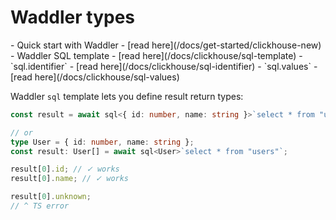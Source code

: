 
# Waddler types

<Prerequisites>
- Quick start with Waddler - [read here](/docs/get-started/clickhouse-new)
- Waddler SQL template - [read here](/docs/clickhouse/sql-template)
- `sql.identifier` - [read here](/docs/clickhouse/sql-identifier)
- `sql.values` - [read here](/docs/clickhouse/sql-values)
</Prerequisites>

<br/>

Waddler `sql` template lets you define result return types:

```ts
const result = await sql<{ id: number, name: string }>`select * from "users"`;

// or
type User = { id: number, name: string };
const result: User[] = await sql<User>`select * from "users"`;

result[0].id; // ✓ works
result[0].name; // ✓ works

result[0].unknown;
// ^ TS error
```